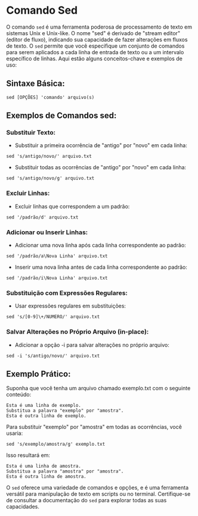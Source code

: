 # Comando Sed

O comando `sed` é uma ferramenta poderosa de processamento de texto em sistemas Unix e Unix-like. O nome "sed" é derivado de "stream editor" (editor de fluxo), indicando sua capacidade de fazer alterações em fluxos de texto. O `sed` permite que você especifique um conjunto de comandos para serem aplicados a cada linha de entrada de texto ou a um intervalo específico de linhas. Aqui estão alguns conceitos-chave e exemplos de uso:

## Sintaxe Básica:

`sed [OPÇÕES] 'comando' arquivo(s)`

## Exemplos de Comandos sed:

### Substituir Texto:

- Substituir a primeira ocorrência de "antigo" por "novo" em cada linha:

`sed 's/antigo/novo/' arquivo.txt`

- Substituir todas as ocorrências de "antigo" por "novo" em cada linha:

`sed 's/antigo/novo/g' arquivo.txt`

### Excluir Linhas:

- Excluir linhas que correspondem a um padrão:

`sed '/padrão/d' arquivo.txt`

### Adicionar ou Inserir Linhas:

- Adicionar uma nova linha após cada linha correspondente ao padrão:

`sed '/padrão/a\Nova Linha' arquivo.txt`

- Inserir uma nova linha antes de cada linha correspondente ao padrão:

`sed '/padrão/i\Nova Linha' arquivo.txt`

### Substituição com Expressões Regulares:

- Usar expressões regulares em substituições:

`sed 's/[0-9]\+/NUMERO/' arquivo.txt`

### Salvar Alterações no Próprio Arquivo (in-place):

- Adicionar a opção -i para salvar alterações no próprio arquivo:

`sed -i 's/antigo/novo/' arquivo.txt`

## Exemplo Prático:

Suponha que você tenha um arquivo chamado exemplo.txt com o seguinte conteúdo:

```
Esta é uma linha de exemplo.
Substitua a palavra "exemplo" por "amostra".
Esta é outra linha de exemplo.
```

Para substituir "exemplo" por "amostra" em todas as ocorrências, você usaria:

`sed 's/exemplo/amostra/g' exemplo.txt`

Isso resultará em:

```
Esta é uma linha de amostra.
Substitua a palavra "amostra" por "amostra".
Esta é outra linha de amostra.
```

O `sed` oferece uma variedade de comandos e opções, e é uma ferramenta versátil para manipulação de texto em scripts ou no terminal. Certifique-se de consultar a documentação do `sed` para explorar todas as suas capacidades.